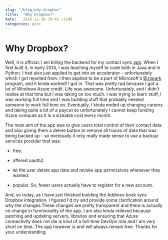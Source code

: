 ```yaml
---
slug: "/blog/why-dropbox"
title:  "Why Dropbox?"
date:   2016-12-30 19:42 +1100
categories: post
---
```


<div className="blog">

# Why Dropbox?

Well, it is official. I am killing the backend for my contact sync [app](https://play.google.com/store/apps/details?id=com.noni.embryio&hl=en). When I first built it, in early 2014, I was teaching myself to code both in Java and in Python.
I had also just applied to get into an accelerator - unfortunately which I got rejected from. I then applied to be a part of Microsoft's [Bizspark](http://bizspark.com) program, and it kinda worked! I got in.
That was pretty rad because I got a lot of Windows Azure credit. Life was awesome. Unfortunately, and I didn't realise at that time but I was taking on too much. I was trying to learn stuff,
I was working full time and I was building stuff that probably needed someone to work full time on. Eventually, I kinda ended up changing careers and taking quite a bit of a paycut so unfortunately I cannot keep funding Azure compute as it is a sizeable cost every month.

The main aim of the app was to give users total control of their contact data and also giving them a delete button to remove all traces of data that was being backed up - so eventually it only really
made sense to use a backup services provider that was:

- free.

- offered oauth2.

- let the user delete app data and revoke app permissions whenever they wanted.

- popular. So, fewer users actually have to register for a new account.

And, so today, as I have just finished building the Address book sync Dropbox integration, I figured I'd try and provide some clarification around why the changes.These changes are pretty transparent and there is actually no change in functionality of the app.
I am also kinda relieved because patching and updating servers, libraries and ensuring that Azure connectivity does not die is kind of a full-time DevOps role and I
am very short on time. The app however is and will always remain free. Thanks for your understanding.


</div>